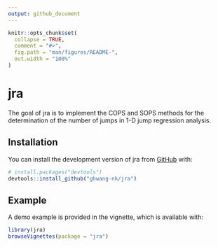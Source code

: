 ```yaml
---
output: github_document
---
```


<!-- README.md is generated from README.Rmd. Please edit that file -->

```r
knitr::opts_chunk$set(
  collapse = TRUE,
  comment = "#>",
  fig.path = "man/figures/README-",
  out.width = "100%"
)
```

# jra

<!-- badges: start -->
<!-- badges: end -->

The goal of jra is to implement the COPS and SOPS methods for the determination of the number of jumps in 1-D jump regression analysis. 

## Installation

You can install the development version of jra from [GitHub](https://github.com/) with:

``` r
# install.packages("devtools")
devtools::install_github("ghwang-nk/jra")
```
## Example

A demo example is provided in the vignette, which is available with:

```r
library(jra)
browseVignettes(package = "jra")
```
